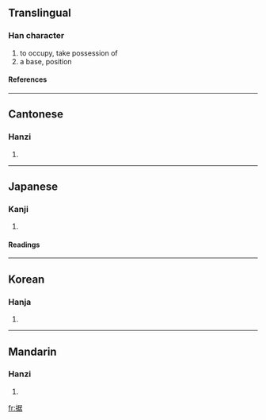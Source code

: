 {{see|據}}

==Translingual==
===Han character===
{{Han char|rn=64|rad=手|as=08|sn=11|four=5706<sub>4</sub>|canj=手尸十口 (QSJR)|ids=⿰[[扌]][[居]]}}
# to occupy, take possession of
# a base, position
====References====
{{Han ref|kx=0435.120|dkj=12204|dj=0784.290|hdz=31909.010|uh=636E|ud=25454|bh=D575|bd=54645}}
----

==Cantonese==
===Hanzi===
{{yue-hanzi|jyut=|y=geui1}}
# {{defn|Cantonese}}
----
==Japanese==
===Kanji===
{{ja-kanji|grade=c|rs=手08}}
# {{defn|Japanese}} 
====Readings====
{{ja-readings|on=[[きょ]] (kyo)|kun=[[すえる]] (sueru), [[すえ]] (sue)}}
----
==Korean==
===Hanja===
{{ko-hanja|hangeul=거|eumhun=|rv=geo|mr=kŏ|y=ke}}
# {{defn|Korean}}
----
==Mandarin==
===Hanzi===
{{cmn-hanzi|tra=據|pin=[[jù]] ([[ju4]])|wg=chü<sup>4</sup>}}
# {{defn|Mandarin}}

[[fr:据]]